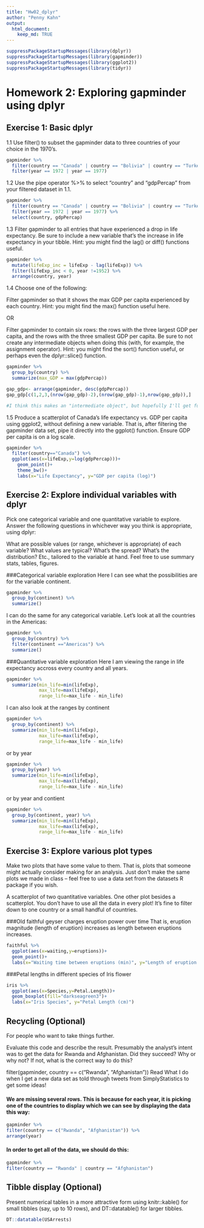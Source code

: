 ```yaml
---
title: "Hw02_dplyr"
author: "Penny Kahn"
output:
  html_document:
    keep_md: TRUE
---
```


```r
suppressPackageStartupMessages(library(dplyr))  
suppressPackageStartupMessages(library(gapminder))
suppressPackageStartupMessages(library(ggplot2))
suppressPackageStartupMessages(library(tidyr))
```


# Homework 2: Exploring gapminder using dplyr

## Exercise 1: Basic dplyr

1.1 Use filter() to subset the gapminder data to three countries of your choice in the 1970’s.
```r
gapminder %>%
  filter(country == "Canada" | country == "Bolivia" | country == "Turkey") %>% 
  filter(year == 1972 | year == 1977)
```

1.2 Use the pipe operator %>% to select “country” and “gdpPercap” from your filtered dataset in 1.1.
```r
gapminder %>%
  filter(country == "Canada" | country == "Bolivia" | country == "Turkey") %>% 
  filter(year == 1972 | year == 1977) %>% 
  select(country, gdpPercap)
```

1.3 Filter gapminder to all entries that have experienced a drop in life expectancy. Be sure to include a new variable that’s the increase in life expectancy in your tibble. Hint: you might find the lag() or diff() functions useful.
```r
gapminder %>% 
  mutate(lifeExp_inc = lifeExp - lag(lifeExp)) %>% 
  filter(lifeExp_inc < 0, year !=1952) %>% 
  arrange(country, year)
```

1.4 Choose one of the following:

Filter gapminder so that it shows the max GDP per capita experienced by each country. Hint: you might find the max() function useful here.

OR

Filter gapminder to contain six rows: the rows with the three largest GDP per capita, and the rows with the three smallest GDP per capita. Be sure to not create any intermediate objects when doing this (with, for example, the assignment operator). Hint: you might find the sort() function useful, or perhaps even the dplyr::slice() function.
```r
gapminder %>% 
  group_by(country) %>% 
  summarize(max_GDP = max(gdpPercap))
```
```r
gap_gdp<- arrange(gapminder, desc(gdpPercap))
gap_gdp[c(1,2,3,(nrow(gap_gdp)-2),(nrow(gap_gdp)-1),nrow(gap_gdp)),]

#I think this makes an "intermediate object", but hopefully I'll get full marks for the other question because it said to do either/or
```

1.5 Produce a scatterplot of Canada’s life expectancy vs. GDP per capita using ggplot2, without defining a new variable. That is, after filtering the gapminder data set, pipe it directly into the ggplot() function. Ensure GDP per capita is on a log scale.
```r
gapminder %>%
  filter(country=="Canada") %>% 
  ggplot(aes(x=lifeExp,y=log(gdpPercap)))+
    geom_point()+
    theme_bw()+
    labs(x="Life Expectancy", y="GDP per capita (log)")
```

## Exercise 2: Explore individual variables with dplyr

Pick one categorical variable and one quantitative variable to explore. Answer the following questions in whichever way you think is appropriate, using dplyr:

What are possible values (or range, whichever is appropriate) of each variable?
What values are typical? What’s the spread? What’s the distribution? Etc., tailored to the variable at hand.
Feel free to use summary stats, tables, figures.

###Categorical variable exploration
Here I can see what the possibilities are for the variable continent.
```r
gapminder %>%
  group_by(continent) %>% 
  summarize()
```
I can do the same for any categorical variable. Let's look at all the countries in the Americas:
```r
gapminder %>%
  group_by(country) %>% 
  filter(continent =="Americas") %>% 
  summarize()
```


###Quantitative variable exploration
Here I am viewing the range in life expectancy accross every country and all years.
```r
gapminder %>%
  summarize(min_life=min(lifeExp),
            max_life=max(lifeExp),
            range_life=max_life - min_life)
```
I can also look at the ranges by continent
```r
gapminder %>%
  group_by(continent) %>% 
  summarize(min_life=min(lifeExp),
            max_life=max(lifeExp),
            range_life=max_life - min_life)
```
or by year
```r
gapminder %>%
  group_by(year) %>% 
  summarize(min_life=min(lifeExp),
            max_life=max(lifeExp),
            range_life=max_life - min_life)
```
or by year and contient
```r
gapminder %>%
  group_by(continent, year) %>% 
  summarize(min_life=min(lifeExp),
            max_life=max(lifeExp),
            range_life=max_life - min_life)
```


## Exercise 3: Explore various plot types

Make two plots that have some value to them. That is, plots that someone might actually consider making for an analysis. Just don’t make the same plots we made in class – feel free to use a data set from the datasets R package if you wish.

A scatterplot of two quantitative variables.
One other plot besides a scatterplot.
You don’t have to use all the data in every plot! It’s fine to filter down to one country or a small handful of countries.

###Old faithful geyser charges eruption power over time
That is, eruption magnitude (length of eruption) increases as length between eruptions increases.

```r
faithful %>%
  ggplot(aes(x=waiting,y=eruptions))+
  geom_point()+
  labs(x="Waiting time between eruptions (min)", y="Length of eruption (min)")
```

###Petal lengths in different species of Iris flower

```r
iris %>% 
  ggplot(aes(x=Species,y=Petal.Length))+
  geom_boxplot(fill="darkseagreen3")+
  labs(x="Iris Species", y="Petal Length (cm)")
```

## Recycling (Optional)
For people who want to take things further.

Evaluate this code and describe the result. Presumably the analyst’s intent was to get the data for Rwanda and Afghanistan. Did they succeed? Why or why not? If not, what is the correct way to do this?

filter(gapminder, country == c("Rwanda", "Afghanistan"))
Read What I do when I get a new data set as told through tweets from SimplyStatistics to get some ideas!

#### We are missing several rows. This is because for each year, it is picking one of the countries to display which we can see by displaying the data this way:
```r
gapminder %>% 
filter(country == c("Rwanda", "Afghanistan")) %>% 
arrange(year)
```
####  In order to get all of the data, we should do this:
```r
gapminder %>%
filter(country == "Rwanda" | country == "Afghanistan")
```

## Tibble display (Optional)
Present numerical tables in a more attractive form using knitr::kable() for small tibbles (say, up to 10 rows), and DT::datatable() for larger tibbles.
```r
DT::datatable(USArrests)
```


